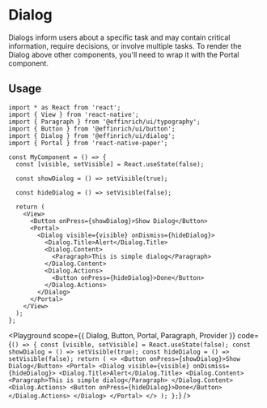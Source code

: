 

# Dialog

Dialogs inform users about a specific task and may contain critical information, require decisions, or involve multiple tasks. To render the Dialog above other components, you'll need to wrap it with the Portal component.

## Usage

```tsx
import * as React from 'react';
import { View } from 'react-native';
import { Paragraph } from '@effinrich/ui/typography';
import { Button } from '@effinrich/ui/button';
import { Dialog } from '@effinrich/ui/dialog';
import { Portal } from 'react-native-paper';

const MyComponent = () => {
  const [visible, setVisible] = React.useState(false);

  const showDialog = () => setVisible(true);

  const hideDialog = () => setVisible(false);

  return (
    <View>
      <Button onPress={showDialog}>Show Dialog</Button>
      <Portal>
        <Dialog visible={visible} onDismiss={hideDialog}>
          <Dialog.Title>Alert</Dialog.Title>
          <Dialog.Content>
            <Paragraph>This is simple dialog</Paragraph>
          </Dialog.Content>
          <Dialog.Actions>
            <Button onPress={hideDialog}>Done</Button>
          </Dialog.Actions>
        </Dialog>
      </Portal>
    </View>
  );
};
```

<Playground
  scope={{ Dialog, Button, Portal, Paragraph, Provider }}
  code={`
() => {
  const [visible, setVisible] = React.useState(false);
  const showDialog = () => setVisible(true);
  const hideDialog = () => setVisible(false);
  return (
    <>
      <Button onPress={showDialog}>Show Dialog</Button>
      <Portal>
        <Dialog visible={visible} onDismiss={hideDialog}>
          <Dialog.Title>Alert</Dialog.Title>
          <Dialog.Content>
            <Paragraph>This is simple dialog</Paragraph>
          </Dialog.Content>
          <Dialog.Actions>
            <Button onPress={hideDialog}>Done</Button>
          </Dialog.Actions>
        </Dialog>
      </Portal>
    </>
  );
};
`}
/>
